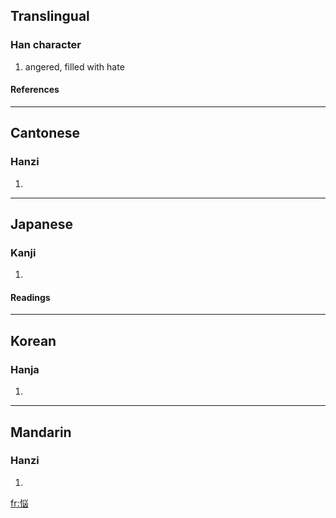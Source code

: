 {{see|惱}}

==Translingual==
===Han character===
{{Han char|rn=61|rad=心|as=07|sn=10|four=|canj=心火山大 (PFUK)}}
# angered, filled with hate
====References====
{{Han ref|kx=0388.341|dkj=10716|dj=0721.240|hdz=42306.161|uh=60A9|ud=24745}}
----
==Cantonese==
===Hanzi===
{{yue-hanzi|jyut=|y=nou5}}
# {{defn|Cantonese}}
----
==Japanese==
===Kanji===
{{ja-kanji|grade=|rs=心07}}
# {{defn|Japanese}} 
====Readings====
{{ja-readings|on=[[のう]] (nō), [[どう]] (dō)|kun=[[なやむ]] (nayamu), [[なやみ]] (nayami), [[なやませる]] (nayamaseru)}}
----
==Korean==
===Hanja===
{{ko-hanja|hangeul=뇌|eumhun=|rv=noe|mr=noe|y=noy}}
# {{defn|Korean}}
----
==Mandarin==
===Hanzi===
{{cmn-hanzi|pin=[[nǎo]] (nao3)|wg=nao<sup>3</sup>}}
# {{defn|Mandarin}}

[[fr:悩]]
